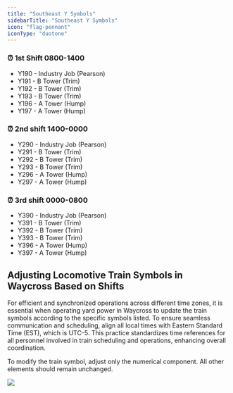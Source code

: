 ```yaml
---
title: "Southeast Y Symbols"
sidebarTitle: "Southeast Y Symbols"
icon: "flag-pennant"
iconType: "duotone"
---
```


### ⏰ 1st Shift 0800-1400

- Y190 - Industry Job (Pearson)
- Y191 - B Tower (Trim)
- Y192 - B Tower (Trim)
- Y193 - B Tower (Trim)
- Y196 - A Tower (Hump)
- Y197 - A Tower (Hump)

### ⏰ 2nd shift 1400-0000

- Y290 - Industry Job (Pearson)
- Y291 - B Tower (Trim)
- Y292 - B Tower (Trim)
- Y293 - B Tower (Trim)
- Y296 - A Tower (Hump)
- Y297 - A Tower (Hump)

### ⏰ 3rd shift 0000-0800

- Y390 - Industry Job (Pearson)
- Y391 - B Tower (Trim)
- Y392 - B Tower (Trim)
- Y393 - B Tower (Trim)
- Y396 - A Tower (Hump)
- Y397 - A Tower (Hump)

## Adjusting Locomotive Train Symbols in Waycross Based on Shifts

For efficient and synchronized operations across different time zones, it is essential when operating yard power in Waycross to update the train symbols according to the specific symbols listed. To ensure seamless communication and scheduling, align all local times with Eastern Standard Time (EST), which is UTC-5. This practice standardizes time references for all personnel involved in train scheduling and operations, enhancing overall coordination.

<Note>To modify the train symbol, adjust only the numerical component. All other elements should remain unchanged.</Note>

<Frame caption="As indicated by the red arrow, this is the location to update the train symbol in order to represent the shift being operated by you or other personnel.">
  <img src="images/Waycross_Y_Guide_1.jpg" />
</Frame>
